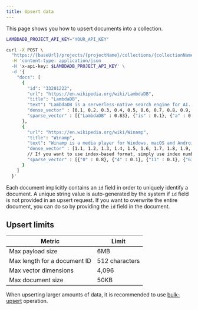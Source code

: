 ```yaml
---
title: Upsert data
---
```


This page shows you how to upsert documents into a collection.

```bash
LAMBDADB_PROJECT_API_KEY="YOUR_API_KEY"

curl -X POST \
  "https://{baseUrl}/projects/{projectName}/collections/{collectionName}/docs/upsert" \
  -H 'content-type: application/json
  -H 'x-api-key: $LAMBDADB_PROJECT_API_KEY' \
  -d '{
    "docs": [
      {
        "id": "33201222",
        "url": "https://en.wikipedia.org/wiki/LambdaDB",
        "title": "LambdaDB",
        "text": "LambdaDB is a serverless-native search engine for AI... ",
        "dense_vector" : [0.1, 0.2, 0.3, 0.4, 0.5, 0.6, 0.7, 0.8, 0.9, 1.0],
        "sparse_vector" : [{"LambdaDB" : 0.83}, {"is" : 0.1}, {"a" : 0.1} ... {"AI" : 0.7} ...]
      },
      {
        "url": "https://en.wikipedia.org/wiki/Winamp",
        "title": "Winamp",
        "text": "Winamp is a media player for Windows, macOS and Android ..."
        "dense_vector" : [1.1, 1.2, 1.3, 1.4, 1.5, 1.6, 1.7, 1.8, 1.9, 2.0],
        // If you want to use index-based format, simply use index numbers as keys in the sparse vector
        "sparse_vector" : [{"0" : 0.8}, {"4" : 0.1}, {"11" : 0.1}, {"63" : 0.54} ...]
      }
    ]
  }'
```

Each document implicitly contains an `id` field in order to uniquely identify a document.
A unique string value is auto-generated by the system if `id` field is not provided in an upsert request.
If you want to overwrite the entire document, you can do so by providing the `id` field in the document.

## Upsert limits

| Metric                       | Limit           |
| ---------------------------- | --------------- |
| Max payload size             | 6MB             |
| Max length for a document ID | 512 characters  |
| Max vector dimensions        | 4,096           |
| Max document size            | 50KB            |

When upserting larger amounts of data, it is recommended to use
[bulk-upsert](/guides/data/bulk-upsert-data) operation.